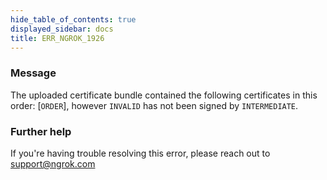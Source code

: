 ```yaml
---
hide_table_of_contents: true
displayed_sidebar: docs
title: ERR_NGROK_1926
---
```


### Message

The uploaded certificate bundle contained the following certificates in this order: [`ORDER`], however `INVALID` has not been signed by `INTERMEDIATE`.

### Further help

If you're having trouble resolving this error, please reach out to [support@ngrok.com](mailto:support@ngrok.com?subject=Help%20with%20ERR_NGROK_1926)
